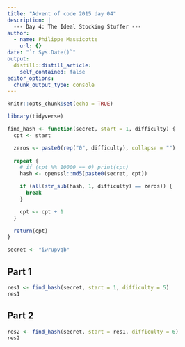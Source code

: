 ```yaml
---
title: "Advent of code 2015 day 04"
description: |
  --- Day 4: The Ideal Stocking Stuffer ---
author:
  - name: Philippe Massicotte
    url: {}
date: "`r Sys.Date()`"
output:
  distill::distill_article:
    self_contained: false
editor_options: 
  chunk_output_type: console
---
```



```r
knitr::opts_chunk$set(echo = TRUE)

library(tidyverse)
```

```r
find_hash <- function(secret, start = 1, difficulty) {
  cpt <- start

  zeros <- paste0(rep("0", difficulty), collapse = "")
  
  repeat {
    # if (cpt %% 10000 == 0) print(cpt)
    hash <- openssl::md5(paste0(secret, cpt))

    if (all(str_sub(hash, 1, difficulty) == zeros)) {
      break
    }

    cpt <- cpt + 1
  }

  return(cpt)
}

secret <- "iwrupvqb"
```

## Part 1

```r
res1 <- find_hash(secret, start = 1, difficulty = 5)
res1
```

## Part 2

```r
res2 <- find_hash(secret, start = res1, difficulty = 6)
res2
```

